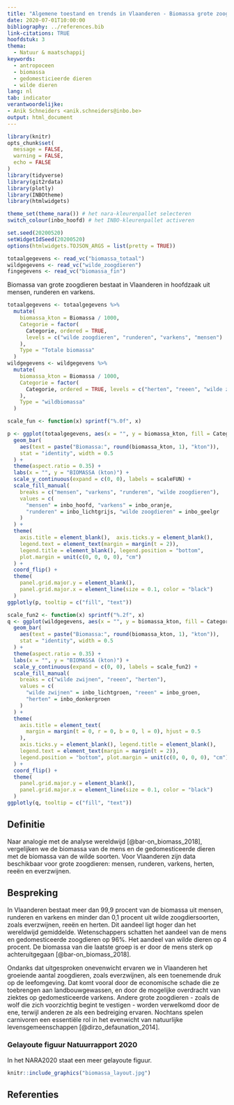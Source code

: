 ```yaml
---
title: "Algemene toestand en trends in Vlaanderen - Biomassa grote zoogdieren"
date: 2020-07-01T10:00:00
bibliography: ../references.bib
link-citations: TRUE
hoofdstuk: 3
thema:
  - Natuur & maatschappij
keywords:
  - antropoceen
  - biomassa
  - gedomesticieerde dieren
  - wilde dieren
lang: nl
tab: indicator
verantwoordelijke:
- Anik Schneiders <anik.schneiders@inbo.be>
output: html_document
---
```



```r
library(knitr)
opts_chunk$set(
  message = FALSE,
  warning = FALSE,
  echo = FALSE
)
library(tidyverse)
library(git2rdata)
library(plotly)
library(INBOtheme)
library(htmlwidgets)

theme_set(theme_nara()) # het nara-kleurenpallet selecteren
switch_colour(inbo_hoofd) # het INBO-kleurenpallet activeren

set.seed(20200520)
setWidgetIdSeed(20200520)
options(htmlwidgets.TOJSON_ARGS = list(pretty = TRUE))
```

```r
totaalgegevens <- read_vc("biomassa_totaal")
wildgegevens <- read_vc("wilde_zoogdieren")
fingegevens <- read_vc("biomassa_fin")
```

Biomassa van grote zoogdieren bestaat in Vlaanderen in hoofdzaak uit mensen, runderen en varkens.

```r
totaalgegevens <- totaalgegevens %>%
  mutate(
    biomassa_kton = Biomassa / 1000,
    Categorie = factor(
      Categorie, ordered = TRUE,
      levels = c("wilde zoogdieren", "runderen", "varkens", "mensen")
    ),
    Type = "Totale biomassa"
  )
wildgegevens <- wildgegevens %>%
  mutate(
    biomassa_kton = Biomassa / 1000,
    Categorie = factor(
      Categorie, ordered = TRUE, levels = c("herten", "reeen", "wilde zwijnen")
    ),
    Type = "wildbiomassa"
  )

scale_fun <- function(x) sprintf("%.0f", x)

p <- ggplot(totaalgegevens, aes(x = "", y = biomassa_kton, fill = Categorie)) +
  geom_bar(
    aes(text = paste("Biomassa:", round(biomassa_kton, 1), "kton")),
    stat = "identity", width = 0.5
  ) +
  theme(aspect.ratio = 0.35) +
  labs(x = "", y = "BIOMASSA (kton)") +
  scale_y_continuous(expand = c(0, 0), labels = scaleFUN) +
  scale_fill_manual(
    breaks = c("mensen", "varkens", "runderen", "wilde zoogdieren"),
    values = c(
      "mensen" = inbo_hoofd, "varkens" = inbo_oranje,
      "runderen" = inbo_lichtgrijs, "wilde zoogdieren" = inbo_geelgr
    )
  ) +
  theme(
    axis.title = element_blank(),  axis.ticks.y = element_blank(),
    legend.text = element_text(margin = margin(t = 2)),
    legend.title = element_blank(), legend.position = "bottom",
    plot.margin = unit(c(0, 0, 0, 0), "cm")
  ) +
  coord_flip() +
  theme(
    panel.grid.major.y = element_blank(),
    panel.grid.major.x = element_line(size = 0.1, color = "black")
  )
ggplotly(p, tooltip = c("fill", "text"))
```
```r
scale_fun2 <- function(x) sprintf("%.2f", x)
q <- ggplot(wildgegevens, aes(x = "", y = biomassa_kton, fill = Categorie)) +
  geom_bar(
    aes(text = paste("Biomassa:", round(biomassa_kton, 1), "kton")),
    stat = "identity", width = 0.5
  ) +
  theme(aspect.ratio = 0.35) +
  labs(x = "", y = "BIOMASSA (kton)") +
  scale_y_continuous(expand = c(0, 0), labels = scale_fun2) +
  scale_fill_manual(
    breaks = c("wilde zwijnen", "reeen", "herten"),
    values = c(
      "wilde zwijnen" = inbo_lichtgroen, "reeen" = inbo_groen,
      "herten" = inbo_donkergroen
    )
  ) +
  theme(
    axis.title = element_text(
      margin = margin(t = 0, r = 0, b = 0, l = 0), hjust = 0.5
    ),
    axis.ticks.y = element_blank(), legend.title = element_blank(),
    legend.text = element_text(margin = margin(t = 2)),
    legend.position = "bottom", plot.margin = unit(c(0, 0, 0, 0), "cm")
  ) +
  coord_flip() +
  theme(
    panel.grid.major.y = element_blank(),
    panel.grid.major.x = element_line(size = 0.1, color = "black")
  )
ggplotly(q, tooltip = c("fill", "text"))
```

## Definitie

Naar analogie met de analyse wereldwijd [@bar-on_biomass_2018], vergelijken we de biomassa van de mens en de gedomesticeerde dieren met de biomassa van de wilde soorten. Voor Vlaanderen zijn data beschikbaar voor grote zoogdieren: mensen, runderen, varkens, herten, reeën en everzwijnen.

## Bespreking

In Vlaanderen bestaat meer dan 99,9 procent van de biomassa uit mensen, runderen en varkens en minder dan 0,1 procent uit wilde zoogdiersoorten, zoals everzwijnen, reeën en herten. 
Dit aandeel ligt hoger dan het wereldwijd gemiddelde. Wetenschappers schatten het aandeel van de mens en gedomesticeerde zoogdieren op 96%. Het aandeel van wilde dieren op 4 procent. 
De biomassa van die laatste groep is er door de mens sterk op achteruitgegaan [@bar-on_biomass_2018].  

Ondanks dat uitgesproken onevenwicht ervaren we in Vlaanderen het groeiende aantal zoogdieren, zoals everzwijnen, als een toenemende druk op de leefomgeving. 
Dat komt vooral door de economische schade die ze toebrengen aan landbouwgewassen, en door de mogelijke overdracht van ziektes op gedomesticeerde varkens. 
Andere grote zoogdieren - zoals de wolf die zich voorzichtig begint te vestigen - worden verwelkomd door de ene, terwijl anderen ze als een bedreiging ervaren. 
Nochtans spelen carnivoren een essentiële rol in het evenwicht van natuurlijke levensgemeenschappen [@dirzo_defaunation_2014].

### Gelayoute figuur Natuurrapport 2020

In het NARA2020 staat een meer gelayoute figuur. 

```r
knitr::include_graphics("biomassa_layout.jpg")
```

## Referenties
